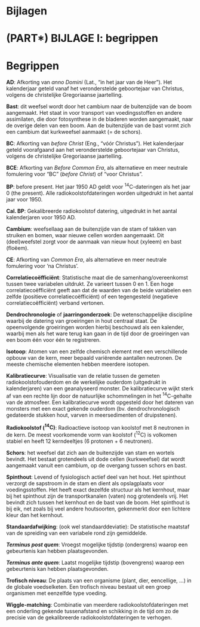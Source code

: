 # Bijlagen {#bijlagen} 

# (PART\*) BIJLAGE I: begrippen {-}

# Begrippen {-#begrippen}


**AD**: Afkorting van _anno Domini_ (Lat., “in het jaar van de Heer”). Het kalenderjaar geteld vanaf het veronderstelde geboortejaar van Christus, volgens de christelijke Gregoriaanse jaartelling.

**Bast**: dit weefsel wordt door het cambium naar de buitenzijde van de boom aangemaakt. Het staat in voor transport van voedingsstoffen en andere assimilaten, die door fotosynthese in de bladeren worden aangemaakt, naar de overige delen van een boom. Aan de buitenzijde van de bast vormt zich een cambium dat kurkweefsel aanmaakt (= de schors).

**BC**: Afkorting van _before Christ_ (Eng., “vóór Christus”). Het kalenderjaar geteld voorafgaand aan het veronderstelde geboortejaar van Christus, volgens de christelijke Gregoriaanse jaartelling. 

**BCE**: Afkorting van _Before Common Era_, als alternatieve en meer neutrale fomulering voor "BC" (_before Christ_) of "voor Christus".

**BP**: before present. Het jaar 1950 AD geldt voor $\mathrm{ ^{14}C}$-dateringen als het jaar 0 (the present). Alle radiokoolstofdateringen worden uitgedrukt in het aantal jaar voor 1950.

**Cal. BP**: Gekalibreerde radiokoolstof datering, uitgedrukt in het aantal kalenderjaren voor 1950 AD.

**Cambium**: weefsellaag aan de buitenzijde van de stam of takken van struiken en bomen, waar nieuwe cellen worden aangemaakt. Dit (deel)weefstel zorgt voor de aanmaak van nieuw hout (xyleem) en bast (floëem).

**CE**: Afkorting van _Common Era_, als alternatieve en meer neutrale fomulering voor 'na Christus'.

**Correlatiecoëfficiënt**: Statistische maat die de samenhang/overeenkomst tussen twee variabelen uitdrukt. Ze varieert tussen 0 en 1. Een hoge correlatiecoëfficiënt geeft aan dat de waarden van de beide variabelen een zelfde (positieve correlatiecoëfficiënt) of een tegengesteld (negatieve correlatiecoëfficiënt) verband vertonen.

**Dendrochronologie** of **jaarringonderzoek**: De wetenschappelijke discipline waarbij de datering van groeiringen in hout centraal staat. De opeenvolgende groeiringen worden hierbij beschouwd als een kalender, waarbij men als het ware terug kan gaan in de tijd door de groeiringen van een boom één voor één te registreren.

**Isotoop**: Atomen van een zelfde chemisch element met een verschillende opbouw van de kern, meer bepaald variërende aantallen neutronen. De meeste chemische elementen hebben meerdere isotopen.

**Kalibratiecurve**: Visualisatie van de relatie tussen de gemeten radiokoolstofouderdom en de werkelijke ouderdom (uitgedrukt in kalenderjaren) van een geanalyseerd monster. De kalibratiecurve wijkt sterk af van een rechte lijn door de natuurlijke schommelingen in het $\mathrm{ ^{14}C}$-gehalte van de atmosfeer. Een kalibratiecurve wordt opgesteld door het dateren van monsters met een exact gekende ouderdom (bv. dendrochronologisch gedateerde stukken hout, varven in meersedimenten of druipstenen).

**Radiokoolstof ($\mathrm{ ^{14}C}$)**: Radioactieve isotoop van koolstof met 8 neutronen in de kern. De meest voorkomende vorm van koolstof ($\mathrm{ ^{12}C}$) is volkomen stabiel en heeft 12 kerndeeltjes (6 protonen + 6 neutronen).

**Schors**: het weefsel dat zich aan de buitenzijde van stam en wortels bevindt. Het bestaat grotendeels uit dode cellen (kurkweefsel) dat wordt aangemaakt vanuit een cambium, op de overgang tussen schors en bast.

**Spinthout**: Levend of fysiologisch actief deel van het hout. Het spinthout verzorgt de sapstroom in de stam en dient als opslagplaats voor voedingsstoffen. Het heeft exact dezelfde structuur als het kernhout, maar bij het spinthout zijn de transportkanalen (vaten) nog grotendeels vrij. Het bevindt zich tussen het kernhout en de bast van de boom. Het spinthout is bij eik, net zoals bij veel andere houtsoorten, gekenmerkt door een lichtere kleur dan het kernhout.

**Standaardafwijking**: (ook wel standaarddeviatie): De statistische maatstaf van de spreiding van een variabele rond zijn gemiddelde. 

***Terminus post quem***: Vroegst mogelijke tijdstip (ondergrens) waarop een gebeurtenis kan hebben plaatsgevonden.

***Terminus ante quem***: Laatst mogelijke tijdstip (bovengrens) waarop een gebeurtenis kan hebben plaatsgevonden.

**Trofisch niveau**: De plaats van een organisme (plant, dier, eencellige, …) in de globale voedselketen. Een trofisch niveau bestaat uit een groep organismen met eenzelfde type voeding.

**Wiggle-matching**: Combinatie van meerdere radiokoolstofdateringen met een onderling gekende tussenafstand en schikking in de tijd om zo de precisie van de gekalibreerde radiokoolstofdateringen te verhogen.
